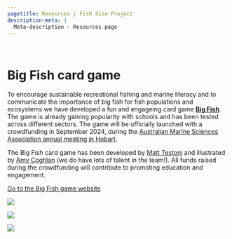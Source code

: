 ```yaml
---
pagetitle: Resources | Fish Size Project
description-meta: |
  Meta-description - Resources page
---
```


::: {.column-screen .hero-img .hero-strip-page}
   
:::

# Big Fish card game

To encourage sustainable recreational fishing and marine literacy and to communicate the importance of big fish for fish populations and ecosystems we have developed a fun and engageing card game [**Big Fish**](https://bigfishcardgame.com). The game is already gaining popularity with schools and has been tested across different sectors. The game will be officially launched with a crowdfunding in September 2024, during the [Australian Marine Sciences Association annual meeting in Hobart](https://www.amsa2024.amsa.asn.au/). 

The Big Fish card game has been developed by [Matt Testoni](team.qmd) and illustrated by [Amy Coghlan](team.qmd) (we do have lots of talent in the team!). All funds raised during the crowdfunding will contribute to promoting education and engagement. 

::: {.text-center}
[Go to the Big Fish game website](https://bigfishcardgame.com){.btn .btn-primary}
:::


:::: {.grid .justify-contents-evenly .align-items-center .gap-3}
::: {.g-col-4 .text-center .img-container}
![](../resources/images/cardGame1.jpg)
:::

::: {.g-col-4 .text-center .img-container}
![](../resources/images/cardGame2.jpg)
:::

::: {.g-col-4 .text-center .img-container}
![](../resources/images/cardGame3.jpg)
:::
::::
